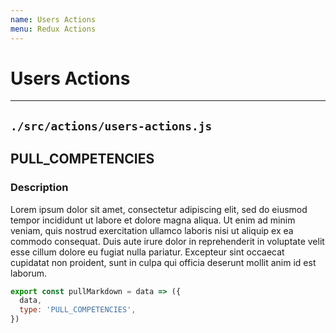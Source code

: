```yaml
---
name: Users Actions
menu: Redux Actions
---
```


# Users Actions

---
## `./src/actions/users-actions.js`
## PULL_COMPETENCIES
### Description
Lorem ipsum dolor sit amet, consectetur adipiscing elit, sed do eiusmod tempor incididunt ut labore et dolore magna aliqua. Ut enim ad minim veniam, quis nostrud exercitation ullamco laboris nisi ut aliquip ex ea commodo consequat. Duis aute irure dolor in reprehenderit in voluptate velit esse cillum dolore eu fugiat nulla pariatur. Excepteur sint occaecat cupidatat non proident, sunt in culpa qui officia deserunt mollit anim id est laborum.
```js
export const pullMarkdown = data => ({
  data,
  type: 'PULL_COMPETENCIES',
})
```

